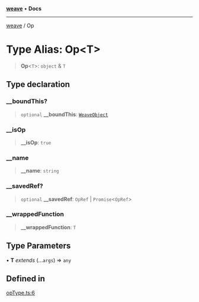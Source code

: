[**weave**](/weave/reference/typescript-sdk/weave/index) • **Docs**

***

[weave](/weave/reference/typescript-sdk/weave/index) / Op

# Type Alias: Op\<T\>

> **Op**\<`T`\>: `object` & `T`

## Type declaration

### \_\_boundThis?

> `optional` **\_\_boundThis**: [`WeaveObject`](/weave/reference/typescript-sdk/weave/classes/WeaveObject)

### \_\_isOp

> **\_\_isOp**: `true`

### \_\_name

> **\_\_name**: `string`

### \_\_savedRef?

> `optional` **\_\_savedRef**: `OpRef` \| `Promise`\<`OpRef`\>

### \_\_wrappedFunction

> **\_\_wrappedFunction**: `T`

## Type Parameters

• **T** *extends* (...`args`) => `any`

## Defined in

[opType.ts:6](https://github.com/wandb/weave/blob/e2313369cb35bc1b6f97c70539926dd951ead21e/sdks/node/src/opType.ts#L6)
